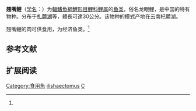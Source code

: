 {{Speciesbox
| status = PE
| status_system = IUCN3.1
| status_ref = <ref name = IUCN>{{cite iucn | url = https://www.iucnredlist.org/details/166099/0| title = ''Cyprinus ilishaestomus''| author = Nguyen, T.H.T.| author2 = Van, N.S.| author3 = Thinh, D.V| last-author-amp = yes| year = 2011| access-date = 14 April 2017|ref=harv}}</ref>
| genus = Cyprinus
| species = ilishaestomus
| display_parents = 3
| authority = H. L. Chen & H. Q. Huang, 1977<ref name='id6284'>{{cite web| url =http://www.bioinfo.cn/db05/BjdwSpecies.php?action=view&id=6284| title =翘嘴鲤| work =中国动物物种编目数据库| publisher =中国科学院微生物研究所| author =中国科学院动物研究所| accessdate =2009-04-11| deadurl =yes| archiveurl =https://web.archive.org/web/20160305103857/http://www.bioinfo.cn/db05/BjdwSpecies.php?action=view&id=6284| archivedate =2016-03-05}}</ref>
}}
'''翘嘴鲤'''（[[学名|学名]]：{{lang|la|''Cyprinus ilishaectomus''}}）为[[輻鰭魚綱|輻鰭魚綱]][[鯉形目|鯉形目]][[鲤科|鲤科]][[鲤属|鲤属]]的[[鱼类|鱼类]]，俗名龙眼鲤，是中国的特有物种。分布于[[札麓湖|札麓湖]]等，體長可達30公分。该物种的模式产地在云南杞麓湖。

翘嘴鲤的肉可供食用，为经济鱼类。<ref name='id6284'/>

== 参考文献 ==
{{reflist}}

== 扩展阅读 ==
{{refbegin}}
{{wikispecies-inline|Cyprinus ilishaectomus|翘嘴鲤}}
{{refend}}
{{Taxonbar|from=Q3751951}}

[[Category:食用魚|Category:食用魚]]
[[Category:鲤属|ilishaectomus]]
[[Category:1977年描述的魚類|C]]

{{鯉形目小作品}}